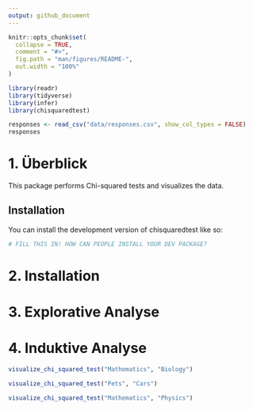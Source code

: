 ```yaml
---
output: github_document
---
```


<!-- README.md is generated from README.Rmd. Please edit that file -->

```r
knitr::opts_chunk$set(
  collapse = TRUE,
  comment = "#>",
  fig.path = "man/figures/README-",
  out.width = "100%"
)
```

```r
library(readr)
library(tidyverse)
library(infer)
library(chisquaredtest)
```

```r
responses <- read_csv("data/responses.csv", show_col_types = FALSE)
responses
```

# 1. Überblick

This package performs Chi-squared tests and visualizes the data. 

## Installation

You can install the development version of chisquaredtest like so:

``` r
# FILL THIS IN! HOW CAN PEOPLE INSTALL YOUR DEV PACKAGE?
```

# 2. Installation

# 3. Explorative Analyse

# 4. Induktive Analyse

```r
visualize_chi_squared_test("Mathematics", "Biology")
```
```r
visualize_chi_squared_test("Pets", "Cars")
```
```r
visualize_chi_squared_test("Mathematics", "Physics")
```


